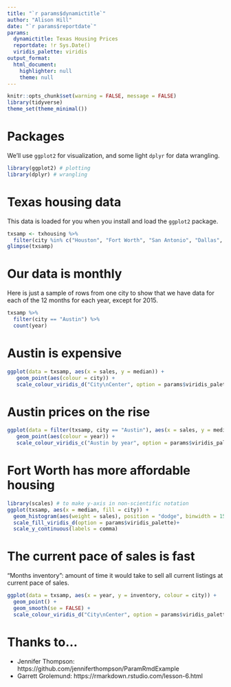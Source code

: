 ```yaml
---
title: "`r params$dynamictitle`"
author: "Alison Hill"
date: "`r params$reportdate`"
params:
  dynamictitle: Texas Housing Prices
  reportdate: !r Sys.Date()
  viridis_palette: viridis
output_format:
  html_document:
    highlighter: null
    theme: null
---
```


```r
knitr::opts_chunk$set(warning = FALSE, message = FALSE)
library(tidyverse) 
theme_set(theme_minimal())
```




# Packages

We'll use `ggplot2` for visualization, and some light `dplyr` for data wrangling. 

```r
library(ggplot2) # plotting
library(dplyr) # wrangling
```

# Texas housing data

This data is loaded for you when you install and load the `ggplot2` package.

```r
txsamp <- txhousing %>% 
  filter(city %in% c("Houston", "Fort Worth", "San Antonio", "Dallas", "Austin"))
glimpse(txsamp)
```

# Our data is monthly

Here is just a sample of rows from one city to show that we have data for each of the 12 months for each year, except for 2015.

```r
txsamp %>% 
  filter(city == "Austin") %>% 
  count(year)
```


# Austin is expensive

```r
ggplot(data = txsamp, aes(x = sales, y = median)) +
   geom_point(aes(colour = city)) + 
   scale_colour_viridis_d("City\nCenter", option = params$viridis_palette)
```

# Austin prices on the rise 

```r
ggplot(data = filter(txsamp, city == "Austin"), aes(x = sales, y = median)) +
   geom_point(aes(colour = year)) + 
   scale_colour_viridis_c("Austin by year", option = params$viridis_palette, direction = -1) 
```

# Fort Worth has more affordable housing

```r
library(scales) # to make y-axis in non-scientific notation
ggplot(txsamp, aes(x = median, fill = city)) +
  geom_histogram(aes(weight = sales), position = "dodge", binwidth = 15000) +
  scale_fill_viridis_d(option = params$viridis_palette)+
  scale_y_continuous(labels = comma)
```

# The current pace of sales is fast

"Months inventory": amount of time it would take to sell all current listings at current pace of sales.

```r
ggplot(data = txsamp, aes(x = year, y = inventory, colour = city)) +
  geom_point() + 
  geom_smooth(se = FALSE) +
  scale_colour_viridis_d("City\nCenter", option = params$viridis_palette) 
```

# Thanks to...

+ Jennifer Thompson: https://github.com/jenniferthompson/ParamRmdExample
+ Garrett Grolemund: https://rmarkdown.rstudio.com/lesson-6.html
